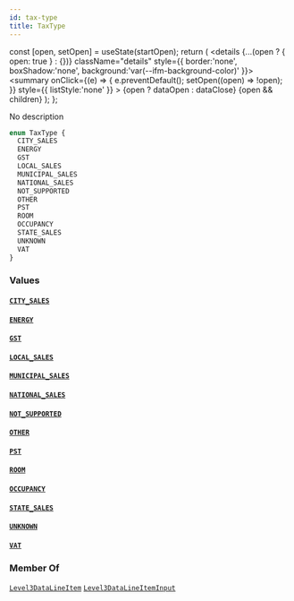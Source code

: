 ```yaml
---
id: tax-type
title: TaxType
---
```









  const [open, setOpen] = useState(startOpen);
  return (
    <details {...(open ? { open: true } : {})} className="details" style={{ border:'none', boxShadow:'none', background:'var(--ifm-background-color)' }}>
      <summary
        onClick={(e) => {
          e.preventDefault();
          setOpen((open) => !open);
        }}
        style={{ listStyle:'none' }}
      >
      {open ? dataOpen : dataClose}
      </summary>
      {open && children}
    </details>
  );
};








No description


```graphql
enum TaxType {
  CITY_SALES
  ENERGY
  GST
  LOCAL_SALES
  MUNICIPAL_SALES
  NATIONAL_SALES
  NOT_SUPPORTED
  OTHER
  PST
  ROOM
  OCCUPANCY
  STATE_SALES
  UNKNOWN
  VAT
}
```




### Values

#### [`CITY_SALES`](#)  
> 
> 
> 
> 

#### [`ENERGY`](#)  
> 
> 
> 
> 

#### [`GST`](#)  
> 
> 
> 
> 

#### [`LOCAL_SALES`](#)  
> 
> 
> 
> 

#### [`MUNICIPAL_SALES`](#)  
> 
> 
> 
> 

#### [`NATIONAL_SALES`](#)  
> 
> 
> 
> 

#### [`NOT_SUPPORTED`](#)  
> 
> 
> 
> 

#### [`OTHER`](#)  
> 
> 
> 
> 

#### [`PST`](#)  
> 
> 
> 
> 

#### [`ROOM`](#)  
> 
> 
> 
> 

#### [`OCCUPANCY`](#)  
> 
> 
> 
> 

#### [`STATE_SALES`](#)  
> 
> 
> 
> 

#### [`UNKNOWN`](#)  
> 
> 
> 
> 

#### [`VAT`](#)  
> 
> 
> 
> 



### Member Of

[`Level3DataLineItem`](/docs/api/types/objects/level-3-data-line-item)  <Badge class="badge badge--secondary" text="object"/><Bullet />[`Level3DataLineItemInput`](/docs/api/types/inputs/level-3-data-line-item-input)  <Badge class="badge badge--secondary" text="input"/>

